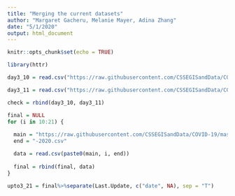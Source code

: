 ```yaml
---
title: "Merging the current datasets"
author: "Margaret Gacheru, Melanie Mayer, Adina Zhang"
date: "5/1/2020"
output: html_document
---
```


```r
knitr::opts_chunk$set(echo = TRUE)
```


```r

library(httr)

day3_10 = read.csv("https://raw.githubusercontent.com/CSSEGISandData/COVID-19/master/csse_covid_19_data/csse_covid_19_daily_reports/03-10-2020.csv", header=T)

day3_11 = read.csv("https://raw.githubusercontent.com/CSSEGISandData/COVID-19/master/csse_covid_19_data/csse_covid_19_daily_reports/03-11-2020.csv", header = T)

check = rbind(day3_10, day3_11)

final = NULL
for (i in 10:21) {
  
  main = "https://raw.githubusercontent.com/CSSEGISandData/COVID-19/master/csse_covid_19_data/csse_covid_19_daily_reports/03-"
  end = "-2020.csv"

  data = read.csv(paste0(main, i, end))
  
  final = rbind(final, data)
}

upto3_21 = final%>%separate(Last.Update, c("date", NA), sep = "T")


```

